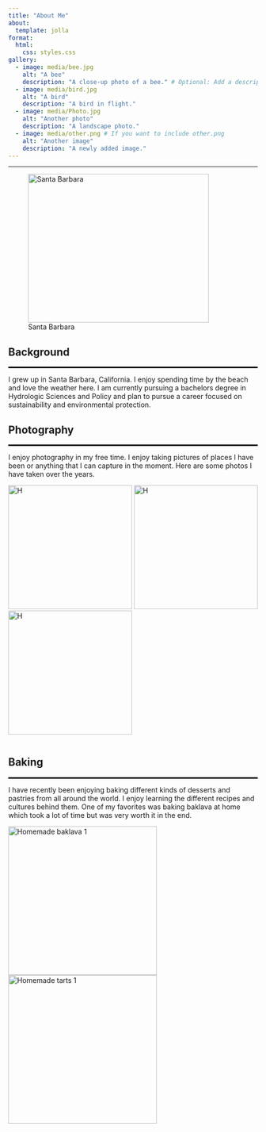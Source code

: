 ```yaml
---
title: "About Me"
about:
  template: jolla
format:
  html:
    css: styles.css 
gallery:
  - image: media/bee.jpg
    alt: "A bee"
    description: "A close-up photo of a bee." # Optional: Add a description
  - image: media/bird.jpg
    alt: "A bird"
    description: "A bird in flight."
  - image: media/Photo.jpg
    alt: "Another photo"
    description: "A landscape photo."
  - image: media/other.png # If you want to include other.png
    alt: "Another image"
    description: "A newly added image."
--- 
```


---
![Santa Barbara](media/SantaBarbara.jpg){fig-align="center"style="width:365px; height:300px;"}

## Background

<hr style="height: 3px; background-color: black; border: none;">

I grew up in Santa Barbara, California. I enjoy spending time by the beach and love the weather here. I am currently pursuing a bachelors degree in Hydrologic Sciences and Policy and plan to pursue a career focused on sustainability and environmental protection.



## Photography

<hr style="height: 3px; background-color: black; border: none;">

I enjoy photography in my free time. I enjoy taking pictures of places I have been or anything that I can capture in the moment. Here are some photos I have taken over the years.
<div style="display: flex; gap: 10px;justify-content: center;">
  <img src="media/other.png" alt="H" style="height: 250px; width: 250px; object-fit: cover;">
  <img src="media/Bird.jpg" alt="H" style="height: 250px; width: 250px; object-fit: cover;">
  <img src="media/Bee.jpg" alt="H" style="height: 250px; width: 250px; object-fit: cover;">
</div>


## Baking

<hr style="height: 3px; background-color: black; border: none;">

I have recently been enjoying baking different kinds of desserts and pastries from all around the world. I enjoy learning the different recipes and cultures behind them. One of my favorites was baking baklava at home which took a lot of time but was very worth it in the end.
<div style="display: flex; gap: 10px;justify-content: center;">
  <img src="media/Baklava.jpg" alt="Homemade baklava 1" style="height: 300px; width: auto; object-fit: cover;">
  <img src="media/Tart.jpg" alt="Homemade tarts 1" style="height: 300px; width: auto; object-fit: cover;">
</div>





